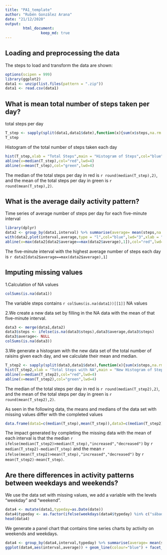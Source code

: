 ---
title: "PA1_template"
author: "Rubén González Arana"
date: "21/12/2020"
output: 
        html_document: 
                keep_md: true
---

## Loading and preprocessing the data

The steps to load and transform the data are shown:

```{r Load_and_Transform,echo=TRUE}
options(scipen = 999)
library(ggplot2)
data1 <- unzip(list.files(pattern = ".zip"))
data1 <- read.csv(data1)
```

## What is mean total number of steps taken per day?

total steps per day

```{r Total Steps,echo=TRUE}
T_step <- sapply(split(data1,data1$date),function(x){sum(x$steps,na.rm = T)})
T_step
```
Histogram of the total number of steps taken each day

```{r Histogram}
hist(T_step,xlab = "Total Steps",main = "Histogram of Steps",col="blue")
abline(v=median(T_step),col="red",lwd=4)
abline(v=mean(T_step),col="green",lwd=4)
```

The median of the total steps per day in red is `r round(median(T_step),2)`, and the mean of the total steps per day in green is `r round(mean(T_step),2)`.

## What is the average daily activity pattern?

Time series of average number of steps per day for each five-minute interval

```{r Inverval_5,results='hide'}
library(dplyr)
data2 <- group_by(data1,interval) %>% summarise(average= mean(steps,na.rm = T))
with(data2,plot(interval,average,type = "l",col="blue",lwd="3",xlab = "Interval of 5 minutes",ylab = "Average per day"))
abline(v=max(data2[data2$average==max(data2$average),1]),col="red",lwd=1)
```

The five-minute interval with the highest average number of steps each day is `r data2[data2$average==max(data2$average),1]`

## Imputing missing values

1.Calculation of NA values

```{r NA}
colSums(is.na(data1))
```
The variable steps contains `r colSums(is.na(data1))[[1]]` NA values

2.We create a new data set by filling in the NA data with the mean of that five-minute interval.

```{r New_dataset}
data3 <- merge(data1,data2)
data3$steps <- ifelse(is.na(data3$steps),data3$average,data3$steps)
data3$average<- NULL
colSums(is.na(data3))
```

3.We generate a histogram with the new data set of the total number of raisins given each day, and we calculate their mean and median.

```{r Histogram2}
T_step2 <- sapply(split(data3,data1$date),function(x){sum(x$steps,na.rm = F)})
hist(T_step2,xlab = "Total Steps with NA",main = "New Histogram of Steps",col="blue")
abline(v=median(T_step2),col="red",lwd=4)
abline(v=mean(T_step2),col="green",lwd=4)
```

The median of the total steps per day in red is `r round(median(T_step2),2)`, and the mean of the total steps per day in green is `r round(mean(T_step2),2)`.

As seen in the following data, the means and medians of the data set with missing values differ with the completed values

```{r}
data.frame(data1=c(median(T_step),mean(T_step)),data3=c(median(T_step2),mean(T_step2)),diference=c(median(T_step2)-median(T_step),mean(T_step2)-mean(T_step)),row.names = c("median","mean"))
```
The impact generated by completing the missing data with the mean of each interval is that the median `r ifelse(median(T_step2)>median(T_step),"increased","decreased")` by `r median(T_step2)-median(T_step)` and the mean `r ifelse(mean(T_step2)>mean(T_step),"increased","decreased")` by `r mean(T_step2)-mean(T_step)`.

## Are there differences in activity patterns between weekdays and weekends?

We use the data set with missing values, we add a variable with the levels "weekday" and "weekend".

```{r}
data4 <- mutate(data1,typeday=as.Date(date))
data4$typeday <- as.factor(ifelse(weekdays(data4$typeday) %in% c("sábado","domingo"),"weekend","weekday"))
head(data4)
```
We generate a panel chart that contains time series charts by activity on weekends and weekdays.

```{r}
data4 <- group_by(data4,interval,typeday) %>% summarise(average= mean(steps,na.rm = T))
ggplot(data4,aes(interval,average)) + geom_line(colour="blue") + facet_grid(.~typeday) + ylab("Steps") + labs(title = "Type-day")
```
